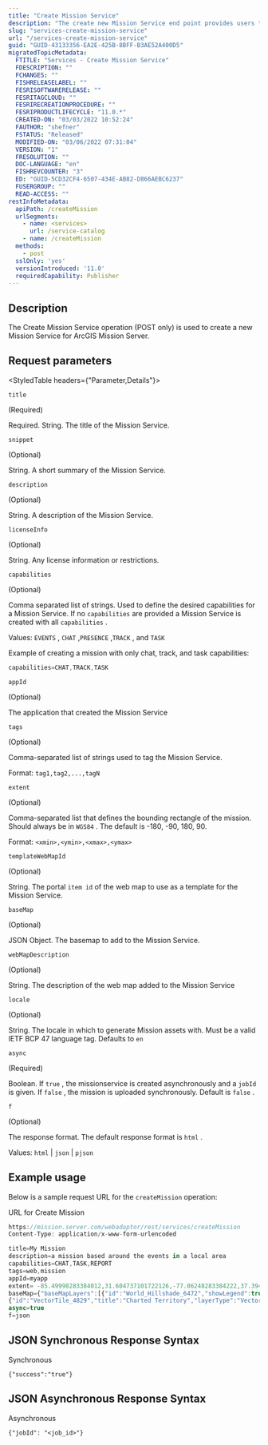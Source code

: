 ```yaml
---
title: "Create Mission Service"
description: "The create new Mission Service end point provides users the ability to create Mission Services."
slug: "services-create-mission-service"
url: "/services-create-mission-service"
guid: "GUID-43133356-EA2E-425B-8BFF-B3AE52A400D5"
migratedTopicMetadata:
  FTITLE: "Services - Create Mission Service"
  FDESCRIPTION: ""
  FCHANGES: ""
  FISHRELEASELABEL: ""
  FESRISOFTWARERELEASE: ""
  FESRITAGCLOUD: ""
  FESRIRECREATIONPROCEDURE: ""
  FESRIPRODUCTLIFECYCLE: "11.0.*"
  CREATED-ON: "03/03/2022 10:52:24"
  FAUTHOR: "shefner"
  FSTATUS: "Released"
  MODIFIED-ON: "03/06/2022 07:31:04"
  VERSION: "1"
  FRESOLUTION: ""
  DOC-LANGUAGE: "en"
  FISHREVCOUNTER: "3"
  ED: "GUID-5CD32CF4-6507-434E-AB82-D866AEBC6237"
  FUSERGROUP: ""
  READ-ACCESS: ""
restInfoMetadata:
  apiPath: /createMission
  urlSegments:
    - name: <services>
      url: /service-catalog
    - name: /createMission
  methods:
    - post
  sslOnly: 'yes'
  versionIntroduced: '11.0'
  requiredCapability: Publisher
---
```


## Description

The Create Mission Service operation (POST only) is used to create a new Mission Service for  ArcGIS Mission Server. 

##  Request parameters

<StyledTable headers={"Parameter,Details"}>

<StyledTableRow>

<StyledTableCell cellStyle="markdown">

`title` 

(Required)

</StyledTableCell>

<StyledTableCell cellStyle="markdown">

Required. String. The title of the Mission Service.

</StyledTableCell>

</StyledTableRow>

<StyledTableRow>

<StyledTableCell cellStyle="markdown">

`snippet` 

(Optional)

</StyledTableCell>

<StyledTableCell cellStyle="markdown">

String. A short summary of the Mission Service.

</StyledTableCell>

</StyledTableRow>

<StyledTableRow>

<StyledTableCell cellStyle="markdown">

`description` 

(Optional)

</StyledTableCell>

<StyledTableCell cellStyle="markdown">

String. A description of the Mission Service.

</StyledTableCell>

</StyledTableRow>

<StyledTableRow>

<StyledTableCell cellStyle="markdown">

`licenseInfo` 

(Optional)

</StyledTableCell>

<StyledTableCell cellStyle="markdown">

String. Any license information or restrictions. 

</StyledTableCell>

</StyledTableRow>

<StyledTableRow>

<StyledTableCell cellStyle="markdown">

`capabilities` 

(Optional)

</StyledTableCell>

<StyledTableCell cellStyle="markdown">

Comma separated list of strings. Used to define the desired capabilities for a Mission Service. If no `capabilities`  are provided a Mission Service is created with all `capabilities` . 

Values: `EVENTS` , `CHAT` ,`PRESENCE` ,`TRACK` , and `TASK` 

Example of creating a mission with only chat, track, and task capabilities:

```javascript
capabilities=CHAT,TRACK,TASK
```

 

</StyledTableCell>

</StyledTableRow>

<StyledTableRow>

<StyledTableCell cellStyle="markdown">

`appId` 

(Optional)

</StyledTableCell>

<StyledTableCell cellStyle="markdown">

The application that created the Mission Service

</StyledTableCell>

</StyledTableRow>

<StyledTableRow>

<StyledTableCell cellStyle="markdown">

`tags` 

(Optional)

</StyledTableCell>

<StyledTableCell cellStyle="markdown">

Comma-separated list of strings used to tag the Mission Service.

Format: `tag1,tag2,...,tagN` 

</StyledTableCell>

</StyledTableRow>

<StyledTableRow>

<StyledTableCell cellStyle="markdown">

`extent` 

(Optional)

</StyledTableCell>

<StyledTableCell cellStyle="markdown">

Comma-separated list that defines the bounding rectangle of the mission. Should always be in `WGS84` . The default is -180, -90, 180, 90.

Format: `<xmin>,<ymin>,<xmax>,<ymax>` 

</StyledTableCell>

</StyledTableRow>

<StyledTableRow>

<StyledTableCell cellStyle="markdown">

`templateWebMapId` 

(Optional)

</StyledTableCell>

<StyledTableCell cellStyle="markdown">

String. The portal `item id`  of the web map to use as a template for the Mission Service.

</StyledTableCell>

</StyledTableRow>

<StyledTableRow>

<StyledTableCell cellStyle="markdown">

`baseMap` 

(Optional)

</StyledTableCell>

<StyledTableCell cellStyle="markdown">

JSON Object. The basemap to add to the Mission Service.

</StyledTableCell>

</StyledTableRow>

<StyledTableRow>

<StyledTableCell cellStyle="markdown">

`webMapDescription` 

(Optional)

</StyledTableCell>

<StyledTableCell cellStyle="markdown">

String. The description of the web map added to the Mission Service

</StyledTableCell>

</StyledTableRow>

<StyledTableRow>

<StyledTableCell cellStyle="markdown">

`locale` 

(Optional)

</StyledTableCell>

<StyledTableCell cellStyle="markdown">

String. The locale in which to generate Mission assets with. Must be a valid IETF BCP 47 language tag. Defaults to `en` 

</StyledTableCell>

</StyledTableRow>

<StyledTableRow>

<StyledTableCell cellStyle="markdown">

`async` 

(Required)

</StyledTableCell>

<StyledTableCell cellStyle="markdown">

Boolean. If `true` , the missionservice is created asynchronously and a `jobId`  is given. If `false` , the mission is uploaded synchronously. Default is `false` .

</StyledTableCell>

</StyledTableRow>

<StyledTableRow>

<StyledTableCell cellStyle="markdown">

`f` 

(Optional)

</StyledTableCell>

<StyledTableCell cellStyle="markdown">

The response format. The default response format is `html` . 

Values: `html`  \| `json`  \| `pjson` 

</StyledTableCell>

</StyledTableRow>

</StyledTable>

## Example usage

Below is a sample request URL for the `createMission`  operation:

URL for Create Mission

```javascript
https://mission.server.com/webadaptor/rest/services/createMission
Content-Type: application/x-www-form-urlencoded

title=My Mission
description=a mission based around the events in a local area
capabilities=CHAT,TASK,REPORT
tags=web,mission
appId=myapp
extent= -85.49998283384012,31.604737101722126,-77.06248283384222,37.39459931132208
baseMap={"baseMapLayers":[{"id":"World_Hillshade_6472","showLegend":true,"title":"World Hillshade","url":"https://services.arcgisonline.com/arcgis/rest/services/Elevation/World_Hillshade/MapServer","layerType":"ArcGISTiledMapServiceLayer"},
{"id":"VectorTile_4829","title":"Charted Territory","layerType":"VectorTileLayer","styleUrl":"https://cdn.arcgis.com/sharing/rest/content/items/4389d7f064a149acb9029820bd075dc4/resources/styles/root.json"}],"title":"Charted Territory Map"}]}
async=true
f=json
```

 

## JSON Synchronous Response Syntax

Synchronous

```other
{"success":"true"}

```

 

## JSON Asynchronous Response Syntax

Asynchronous

```other
{"jobId": "<job_id>"}

```

 
